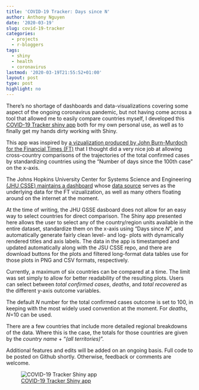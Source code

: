 ```yaml
---
title: 'COVID-19 Tracker: Days since N'
author: Anthony Nguyen
date: '2020-03-19'
slug: covid-19-tracker
categories:
  - projects
  - r-bloggers
tags:
  - shiny
  - health
  - coronavirus
lastmod: '2020-03-19T21:55:52+01:00'
layout: post
type: post
highlight: no
---
```

There's no shortage of dashboards and data-visualizations covering some aspect of the ongoing coronavirus pandemic, but not having come across a tool that allowed me to easily compare countries myself, I developed this [COVID-19 Tracker shiny app](https://mentalbreaks.shinyapps.io/covid19/) both for my own personal use, as well as to finally get my hands dirty working with Shiny.

This app was inspired by [a vizualization produced by John Burn-Murdoch for the Financial Times (FT)](https://twitter.com/jburnmurdoch/status/1237737352879112194) that I thought did a very nice job at allowing cross-country comparisons of the trajectories of the total confirmed cases by standardizing countries using the "Number of days since the 100th case" on the x-axis.

The Johns Hopkins University Center for Systems Science and Engineering [(JHU CSSE) maintains a dashboard](https://coronavirus.jhu.edu/map.html) whose [data source](https://github.com/CSSEGISandData/COVID-19) serves as the underlying data for the FT vizualization, as well as many others floating around on the internet at the moment. 

At the time of writing, the JHU GSSE dasboard does not allow for an easy way to select countries for direct comparison. The Shiny app presented here allows the user to select any of the country/region units available in the entire dataset, standardize them on the x-axis using "Days since *N*", and automatically generate fairly clean level- and log- plots with dynamically rendered titles and axis labels. The data in the app is timestamped and updated automatically along with the JSU CSSE repo, and there are download buttons for the plots and filtered long-format data tables use for those plots in PNG and CSV formats, respectively. 

Currently, a maximum of six countries can be compared at a time. The limit was set simply to allow for better readability of the resulting plots. Users can select between *total confirmed cases*, *deaths*, and *total recovered* as the different y-axis outcome variables. 

The default *N* number for the total confirmed cases outcome is set to 100, in keeping with the most widely used convention at the moment. For *deaths*, *N*=10 can be used.  
 
There are a few countries that include more detailed regional breakdowns of the data. Where this is the case, the totals for those countries are given by the *country name* + "*(all territories)*".

Additional features and edits will be added on an ongoing basis. Full code to be posted on Github shortly. Otherwise, feedback or comments are welcome.

![[COVID-19 Tracker Shiny app](https://mentalbreaks.shinyapps.io/covid19/)](/posts/2020-03-19-covid-19-tracker_files/log_confirmed_20200319.png)

